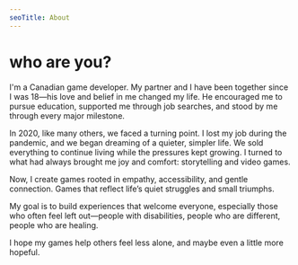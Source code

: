 ```yaml
---
seoTitle: About
---
```


# who are you?

I'm a Canadian game developer. My partner and I have been together since I was 18—his love and belief in me changed my life. He encouraged me to pursue education, supported me through job searches, and stood by me through every major milestone.

In 2020, like many others, we faced a turning point. I lost my job during the pandemic, and we began dreaming of a quieter, simpler life. We sold everything to continue living while the pressures kept growing. I turned to what had always brought me joy and comfort: storytelling and video games.

Now, I create games rooted in empathy, accessibility, and gentle connection. Games that reflect life’s quiet struggles and small triumphs.

My goal is to build experiences that welcome everyone, especially those who often feel left out—people with disabilities, people who are different, people who are healing.

I hope my games help others feel less alone, and maybe even a little more hopeful.
